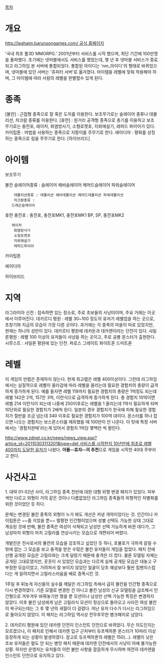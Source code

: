 [[목차]]
= 개요 =
[[http://laghaim.barunsongames.com/ 공식 홈페이지]]

'국내 최초 풀3D MMORPG.'
2001년부터 서비스를 시작 했으며, 최단 기간에 100만명을 돌파했다. 초기에는 넷마블에서도 서비스를 했었는데, 몇 년 후 넷마블 서비스가 종료되고 라그하임 본 서버에 통합되었다. 통합된 아이디는 'nm_아이디'의 형태로 바뀌었으며, 넷마블에 있던 서버는 '쥬피터 서버'로 옮겨졌다. 아이템을 레벨에 맞춰 착용해야 하며, 그 아이템에 따라 사람의 레벨을 판별할수 있게 된다.

= 종족 =
[불칸] : 근접형 종족으로 칼 혹은 도끼를 이용한다. 보조무기로는 슬레이어 종류나 데몰리션, 차크람 종류를 이용한다.
[휴먼] : 원거리 공격형 종족으로 총기를 이용하고 보조 무기로는 충전포, 레이저, 화염방사기, 소형로켓포, 지뢰매설기, 레피드 파이어가 있다.
카이립톤 : 마법을 사용하는 종족으로 지팡이를 주무기로 한다.
에이디아 : 평화를 상징하는 종족으로 링을 주무기로 한다.
[하이브리드]

= 아이템 =
보조무기

불칸 슬레이어종류 : 슬레이어 헤비슬레이어 메머드슬레이어 파워슬레이어
     데몰리션종류 : 데몰리션 헤비데몰리션 메머드데몰리션 파워데몰리션
     차크람종류 : 
    드래곤슬래이어

휴먼 충전포 : 충전포, 충전포MK1, 충전포MK1 BP, SP, 충전포MK2
    레이저 
     화염방사기
     소형로켓포
     지뢰매설기
     레피드파이어

카이립톤

에이디아

하이브리드

= 지역 =
라그라미아 신전 : 접속하면 있는 장소로, 주로 초보들의 사냥터이며, 주요 거래는 이곳에서 이루어진다.
데카르디 평원 : 레벨 30~100 정도의 유저가 레벨업을 하는 곳으로, 초창기와 지금의 모습이 가장 다른 곳이다. 과거에는 각 종족의 마을이 따로 있었지만, 현재는 하나의 성만이 있다. 데카르티 평원에 데카둔과 데카렌이라는 던전이 있다.
샤일론평원 : 레벨 100 이상의 유저들이 사냥을 하는 곳이고, 주로 공룡 몬스터가 출현한다.
시루스트 : 샤일론 평원에 있는 던전.
파로스
그레이트 화이트혼
드미트론

= 레벨 =
이 게임의 만렙은 존재하지 않는다. 현재 최고렙은 레벨 400이상이다. 그런데 라그하임에서는 실질적으로 레벨이 올라감에 따라 레벨을 올리는데 필요한 경험치의 총량이 급격하게 증가하게 된다. 예를 들자면 레벨 119까지 필요한 경험치의 총량은 1억정도 되는데 레벨 142은 2억, 157은 3억, 이런식으로 급격하게 증가하게 된다. 총 경험치 10억이면 레벨 214 이런식이 되는데 나중에 250이후로는 레벨을 1 올리는데 1억식 필요하게 되며 10단위로 필요한 경험치가 2배씩 된다. 일본의 경우 경험치가 한국에 피해 필요한 경험치가 절반을 조금 넘는데 340 이후로 필요한 경험치가 100억 대이다. 몬스터를 하나 잡으면 나오는 경험치는 보스몬스터를 제외했을 때 100만이 안 나온다. 이 탓에 특정 서버에서는 '경험치판매'라는게 있어서 경험치 1억당 몇백만 씩 팔린다. 

[[http://www.zdnet.co.kr/news/news_view.asp?artice_id=20110303113201&type=det 서비스를 시작한지 10년만에 최초로 레벨400까지 도달한 유저]]가 나왔다. '''아들--효자--의 추천'''으로 게임을 시작한 40대 주부라고 한다.
= 사건사고 =
1. 대략 01-02년 사이, 라그하임 종족 전반에 대한 대형 외형 변경 패치가 있었다. 피부색만 다르고 외형이 거의 같은 것이나 다름없었던 라그하임 종족들의 외형적인 차별화를 위한 것이었던 듯 하다. 

문제는 변경된 불칸 종족의 외형이 누가 봐도 개선은 커녕 개악이었다는 것. 인간이나 카이립톤은 ~~좀 삭았을 뿐~~ 멀쩡한 인간형이었으며 성별 선택도 가능한 상태 그대로 계승된 것에 반해, 불칸 종족은 여성이 삭제되고 남성만 선택 가능하게 바뀐 데다가, 그 남성마저 외형이 마치 고릴라를 연상시키는 모습으로 개편되어 버렸다. 

개발진은 전사로서의 불칸의 모습을 강조하고 싶었던 듯 하나, 호불호가 극하게 갈릴 수밖에 없는 그 모습을 보고 충격을 받은 수많은 불칸 유저들이 게임을 접었다. 패치 전에 선행 공개된 모습은 고릴라와는 크게 달랐기 때문에 충격은 더 컸다. 물론 모델링 자체는 공개된 그대로였지만, 꼿꼿이 서 있었던 모습과는 다르게 실제 공개된 모습은 대놓고 구부정한 모습이었고, 가려져서 잘 보이지 않았던 얼굴이 당초 예상보다 훨씬 침팬지스럽다는 게 알려지면서 고릴라스러움을 배로 증폭시킨 것. 

1주일 후 뒤늦게 자신들의 실수를 깨달은 라그하임 측에서 급히 불칸을 인간형 종족으로 다시 변경하였다. 기존 모델로 변경한 건 아니고 불칸 남성의 신규 모델링을 급조해서 인간형으로 겨우겨우 바꿔놓기만 했을 뿐 모션이나 남성만 선택 가능한 특징은 변경하지 않았다. 이후 불칸 남성에게 남은 고릴라식 모션이 정상으로 돌아오고 사라진 여성 불칸이 복구되는데는 그 후 몇 년의 세월이 더 걸렸다. 떠난 유저 다수가 다시는 라그하임으로 돌아오지 않았다. 이 패치는 라그하임 역사상 전무후무한 병크패치로 남았다.

2. 데카르티 평원에 있던 데카렌 던전이 인스턴트 던전으로 바뀌었다. 무슨 의도인지는 모르겠으나, 이 패치로 인해서 데카렌 입구 근처부터 듀프렉하푼 몬스터가 10마리 이상 등장하게 되는 상황이 발생하였다. 참고로 듀프렉하푼의 레벨은 150(...). 레벨이 낮은 초보 유저들은 말도 안 되는 병맛 패치 때문에 데카렌 던전에서의 사냥이 아예 불가능한 상황. 하지만 운영자는 유저들의 이런 불만 사항을 깔끔하게 무시하며 여전히 데카렌을 인스턴트 던전으로 유지하고 있다.
